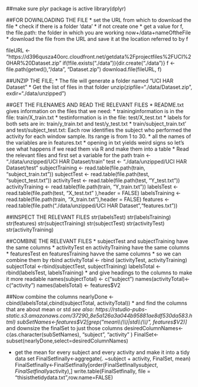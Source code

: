 ##make sure plyr package is active
library(dplyr)

##FOR DOWNLOADING THE FILE
* set the URL from which to download the file
* check if there is a folder 'data'
* if not create one
* get a value for f, the file.path: the folder in which you are working now+/data+nameOftheFile
* download the file from the URL and save it at the location referred to by f

fileURL <- "https://d396qusza40orc.cloudfront.net/getdata%2Fprojectfiles%2FUCI%20HAR%20Dataset.zip"
if(!file.exists("./data")){dir.create("./data")}
f <- file.path(getwd(),"/data", "Dataset.zip")
download.file(fileURL, f)

##UNZIP THE FILE; 
* The file will generate a folder named "UCI HAR Dataset"
* Get the list of files in that folder
unzip(zipfile="./data/Dataset.zip", exdir="./data/unzipped")

##GET THE FILENAMES AND READ THE RELEVANT FILES
* README.txt gives information on the files that we need:
* traininginformation is in the file: train/X_train.txt
* testinformation is in the file: test/X_test.txt 
* labels for both sets are in: train/y_train.txt and test/y_test.txt
* train/subject_train.txt' and test/subject_test.txt: Each row identifies the subject who performed the activity for each window sample. Its range is from 1 to 30.
* all the names of the variables are in features.txt
* opening in txt yields weird signs so let's see what happens if we read them via R and make them into a table
* Read the relevant files and first set a variable for the path
train <- "./data/unzipped/UCI HAR Dataset/train"
test <- "./data/unzipped/UCI HAR Dataset/test"
subjectTraining <- read.table(file.path(train, "subject_train.txt"))
subjectTest <- read.table(file.path(test, "subject_test.txt"))
activityTest <- read.table(file.path(test, "Y_test.txt"))
activityTraining <- read.table(file.path(train, "Y_train.txt"))
labelsTest  <- read.table(file.path(test, "X_test.txt" ),header = FALSE)
labelsTraining <- read.table(file.path(train, "X_train.txt"),header = FALSE)
features <- read.table(file.path("./data/unzipped/UCI HAR Dataset","features.txt"))

##INSPECT THE RELEVANT FILES
str(labelsTest)
str(labelsTraining)
str(features)
str(subjectTraining)
str(subjectTest)
str(activityTest)
str(activityTraining)

##COMBINE THE RELEVANT FILES
* subjectTest and subjectTraining have the same columns
* activityTest en activityTraining have the same columns
* featuresTest en featuresTraining havve the same columns
* so we can combine them by rbind
activityTotal <- rbind (activityTest, activityTraining)
subjectTotal <-rbind(subjectTest, subjectTraining)
labelsTotal <- rbind(labelsTest, labelsTraining)
* and give headings to the columns to make it more readable
names(subjectTotal) <- c("subject")
names(activityTotal)<- c("activity")
names(labelsTotal) <- features$V2

##Now combine the columns
nearlyDone <-cbind(labelsTotal,cbind(subjectTotal, activityTotal))
* and find the columns that are about mean or std
*see also: https://rstudio-pubs-static.s3.amazonaws.com/37290_8e5a126a3a044b95881ae8df530da583.html)
subSetNames<-features$V2[grep("mean\\(\\)|std\\(\\)", features$V2)]
* and downsize the finalSet to just those columns
desiredColumnNames<-c(as.character(subSetNames), "subject", "activity" )
FinalSet<-subset(nearlyDone,select=desiredColumnNames)

* get the mean for every subject and every activity and make it into a tidy data set
FinalSetfinally<-aggregate(. ~subject + activity, FinalSet, mean)
FinalSetfinally<-FinalSetfinally[order(FinalSetfinally$subject,FinalSetfinally$activity),]
write.table(FinalSetfinally, file = "thisisthetidydata.txt",row.name=FALSE)

